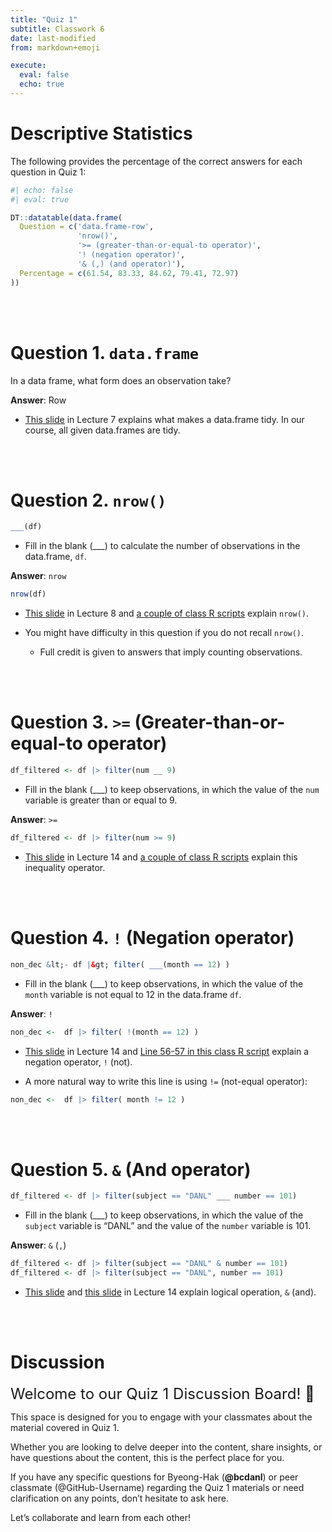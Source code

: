 ```yaml
---
title: "Quiz 1"
subtitle: Classwork 6
date: last-modified
from: markdown+emoji

execute: 
  eval: false
  echo: true
---
```


# Descriptive Statistics

The following provides the percentage of the correct answers for each question in Quiz 1:

```r
#| echo: false
#| eval: true

DT::datatable(data.frame(
  Question = c('data.frame-row',
               'nrow()',
               '>= (greater-than-or-equal-to operator)',
               '! (negation operator)',
               '& (,) (and operator)'),
  Percentage = c(61.54, 83.33, 84.62, 79.41, 72.97)
))

```

<br><br>

# Question 1. `data.frame`
In a data frame, what form does an observation take?

**Answer**: Row

- [This slide](https://bcdanl.github.io/danl-lec/danl-101-lec-07-2024-0911.html?q=tidy#/r-basics-9) in Lecture 7 explains what makes a data.frame tidy. In our course, all given data.frames are tidy.

<br><br>

# Question 2. `nrow()`
```r
___(df)
```

- Fill in the blank (___) to calculate the number of observations in the data.frame, `df`.

**Answer**: `nrow`

```r
nrow(df)
```

- [This slide](https://bcdanl.github.io/danl-lec/danl-101-lec-08-2024-0913.html?q=nrow#/r-basics-5) in Lecture 8 and [a couple of class R scripts](https://github.com/search?q=repo%3Abcdanl%2F101-05-R%20nrow&type=code) explain `nrow()`.

- You might have difficulty in this question if you do not recall `nrow()`. 
  - Full credit is given to answers that imply counting observations.

<br><br>

# Question 3. `>=` (Greater-than-or-equal-to operator)
```r
df_filtered <- df |> filter(num __ 9)
```

- Fill in the blank (___) to keep observations, in which the value of the `num` variable is greater than or equal to 9.

**Answer**: `>=`

```r
df_filtered <- df |> filter(num >= 9)
```

- [This slide](https://bcdanl.github.io/danl-lec/danl-101-lec-14-2024-0930.html#/filter-observations-with-filter-4) in Lecture 14 and [a couple of class R scripts](https://github.com/search?q=repo%3Abcdanl%2F101-05-R+%3E%3D&type=code) explain this inequality operator.


<br><br>

# Question 4. `!` (Negation operator)
```r
non_dec &lt;- df |&gt; filter( ___(month == 12) )
```

- Fill in the blank (___) to keep observations, in which the value of the `month` variable is not equal to 12 in the data.frame `df`.

**Answer**: `!`

```r
non_dec <-  df |> filter( !(month == 12) )
```

- [This slide](https://bcdanl.github.io/danl-lec/danl-101-lec-14-2024-0930.html#/filter-observations-with-filter-2) in Lecture 14 and [Line 56-57 in this class R script](https://github.com/bcdanl/101-05-R/blob/ce65f726aff18f668a25b3fd99b2a8bb8d69daca/danl-101-05-2024-0930.R) explain a negation operator, `!` (not).

- A more natural way to write this line is using `!=` (not-equal operator):

```r
non_dec <-  df |> filter( month != 12 )
```


<br><br>



# Question 5. `&` (And operator)
```r
df_filtered <- df |> filter(subject == "DANL" ___ number == 101)
```

- Fill in the blank (___) to keep observations, in which the value of the `subject` variable is "DANL" and the value of the `number` variable is 101.

**Answer**: `&` (`,`)

```r
df_filtered <- df |> filter(subject == "DANL" & number == 101)
df_filtered <- df |> filter(subject == "DANL", number == 101)
```

- [This slide](https://bcdanl.github.io/danl-lec/danl-101-lec-14-2024-0930.html#/filter-observations-with-filter-2) and [this slide](https://bcdanl.github.io/danl-lec/danl-101-lec-14-2024-0930.html#/filter-observations-with-filter-5) in Lecture 14 explain logical operation, `&` (and).




<br><br>


# Discussion 


<font size = "5">Welcome to our Quiz 1 Discussion Board! 👋 </font>


This space is designed for you to engage with your classmates about the material covered in Quiz 1.

Whether you are looking to delve deeper into the content, share insights, or have questions about the content, this is the perfect place for you.

If you have any specific questions for Byeong-Hak (**@bcdanl**) or peer classmate (@GitHub-Username) regarding the Quiz 1 materials or need clarification on any points, don't hesitate to ask here. 

Let's collaborate and learn from each other!

